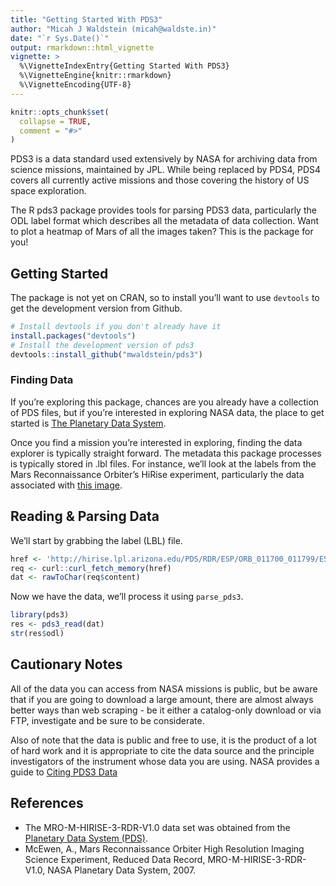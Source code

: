 ```yaml
---
title: "Getting Started With PDS3"
author: "Micah J Waldstein (micah@waldste.in)"
date: "`r Sys.Date()`"
output: rmarkdown::html_vignette
vignette: >
  %\VignetteIndexEntry{Getting Started With PDS3}
  %\VignetteEngine{knitr::rmarkdown}
  %\VignetteEncoding{UTF-8}
---
```


```r
knitr::opts_chunk$set(
  collapse = TRUE,
  comment = "#>"
)
```

PDS3 is a data standard used extensively by NASA for archiving data from science
missions, maintained by JPL. While being replaced by PDS4, PDS4 covers all
currently active missions and those covering the history of US space
exploration.

The R pds3 package provides tools for parsing PDS3 data, particularly the ODL
label format which describes all the metadata of data collection. Want to plot
a heatmap of Mars of all the images taken? This is the package for you!

## Getting Started

The package is not yet on CRAN, so to install you'll want to use `devtools` to
get the development version from Github.

```r
# Install devtools if you don't already have it
install.packages("devtools")
# Install the development version of pds3
devtools::install_github("mwaldstein/pds3")
```

### Finding Data

If you're exploring this package, chances are you already have a collection of
PDS files, but if you're interested in exploring NASA data, the place to get
started is [The Planetary Data System](https://pds.jpl.nasa.gov/datasearch/data-search/).

Once you find a mission you're interested in exploring, finding the data
explorer is typically straight forward. The metadata this package processes is
typically stored in .lbl files. For instance, we'll look at the labels from the
Mars Reconnaissance Orbiter's HiRise experiment, particularly the data
associated with [this
image](http://ode.rsl.wustl.edu/mars/indexproductpage.aspx?product_idgeo=13465046).


## Reading & Parsing Data

We'll start by grabbing the label (LBL) file.

```r
href <- 'http://hirise.lpl.arizona.edu/PDS/RDR/ESP/ORB_011700_011799/ESP_011707_1440/ESP_011707_1440_COLOR.LBL'
req <- curl::curl_fetch_memory(href)
dat <- rawToChar(req$content)
```

Now we have the data, we'll process it using `parse_pds3`.

```r
library(pds3)
res <- pds3_read(dat)
str(res$odl)
```

## Cautionary Notes

All of the data you can access from NASA missions is public, but be aware that
if you are going to download a large amount, there are almost always better
ways than web scraping - be it either a catalog-only download or via FTP,
investigate and be sure to be considerate.

Also of note that the data is public and free to use, it is the product of a
lot of hard work and it is appropriate to cite the data source and the
principle investigators of the instrument whose data you are using. NASA
provides a guide to [Citing PDS3
Data](https://pds.nasa.gov/datastandards/pds3/citing-pds3-data.shtml)

## References

 * The MRO-M-HIRISE-3-RDR-V1.0 data set was obtained from the [Planetary Data System (PDS)](https://pds.nasa.gov).
 * McEwen, A., Mars Reconnaissance Orbiter High Resolution Imaging Science Experiment, Reduced Data Record, MRO-M-HIRISE-3-RDR-V1.0, NASA Planetary Data System, 2007.

